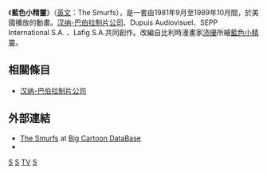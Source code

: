 {{noteTA
|1=zh-cn:蓝精灵 (电视动画); zh-tw:藍色小精靈 (電視動畫); zh-hk:藍精靈 (電視動畫);
|2=zh-cn:蓝精灵; zh-tw:藍色小精靈; zh-hk:藍精靈;
}}
{{Infobox animanga/Headerofja
|標題=藍色小精靈
|image= 
|日文名稱= 
|英文名稱= The Smurfs 
|kana= 
|romaji=
|common= 
}}
{{Infobox animanga/name
|original=  
|official= 
|formal= 
|common= 
}}
{{Infobox animanga/TVAnime
|標題      = 
|原案      =
|原作      = 
|導演      = 
|監修      = 
|企畫      = 
|系列構成  = 
|腳本      = 
|分鏡      = 
|演出      = 
|人物原案  = 
|人物設定  = 
|作畫監督  = 
|機械設定  = 
|美術監督  = 
|色彩設計  = 
|撮影監督  = 
|音響監督  = 
|音樂      = 
|音樂製作  = 
|動畫製作  = 
|製作      =  
|播放電視台 = {{flagicon|USA}}  [[國家廣播公司|國家廣播公司]]
|其他電視台 = {{flagicon|Taiwan}} <br/>● [[中華電視台|中華電視台]]　（1984年8月 ~ 1990年6月）<br/>● [[中視衛星|木喬心動頻道]]（1996年）<br/>● [[卡通頻道|卡通頻道]]　　（1999年）<br/>● [[東森幼幼台|東森幼幼台]]　（2012年）<br/>● [[客家電視台|客家電視台]]（2016年） <br>{{flagicon|Hong Kong}} <br/>● [[無綫電視翡翠台|無綫電視翡翠台]]、[[無綫電視明珠台|無綫電視明珠台]]（1984年1月 ~ 1992年11月）<br/>● [[ViuTV|ViuTV]]（2022年6月27日 ~）<br>{{flagicon|CHNML}} <br/>● [[中國中央電視台|中國中央電視台]]、部分地方电视台（1986年 ~）
|播放開始   =1981年9月12日
|播放結束   =1989年10月2日
|話數       = 	420
}}
{{Infobox animanga/Footerofja}}
《'''藍色小精靈'''》（[[英文|英文]]：The Smurfs），是一套由1981年9月至1989年10月間，於美國播放的動畫。[[漢納巴伯拉動畫|汉纳-巴伯拉制片公司]]、Dupuis Audiovisuel、SEPP International S.A. 、Lafig S.A.共同創作。改編自比利時漫畫家[[沛優|沛優]]所繪[[藍色小精靈|藍色小精靈]]。

== 相關條目 ==
*[[漢納巴伯拉動畫|汉纳-巴伯拉制片公司]]

== 外部連結 ==
* [http://www.bcdb.com/cartoons/Hanna-Barbera_Studios/S/Smurfs/index.html The Smurfs]{{Wayback|url=http://www.bcdb.com/cartoons/Hanna-Barbera_Studios/S/Smurfs/index.html |date=20200602120147 }} at [[Big_Cartoon_DataBase|Big Cartoon DataBase]]
* {{IMDb title|0081933|The Smurfs}}

{{電視節目的變遷
|寬度= 
|電視台= {{flagicon|Taiwan}} 台灣 [[華視|華視]]
|播放檔次= 星期五18:00-18:30
|節目名稱= 藍色小小精靈<br/>（1984年8月20日－1990年6月29日）
|上一節目= -
|下一節目= 兒童新聞世界<br/> （1990年7月6日－1992年10月23日）
}}
{{Animation-stub}}

[[Category:華視外購動畫|S]]
[[Category:美國動畫影集|S]]
[[Category:蓝精灵|TV]]
[[Category:無綫電視外購動畫|S]]